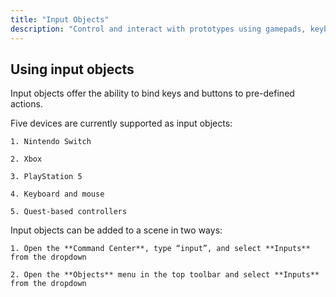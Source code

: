 ```yaml
---
title: "Input Objects"
description: "Control and interact with prototypes using gamepads, keyboards, or XR controllers."
---
```


## Using input objects&#x20;

Input objects offer the ability to bind keys and buttons to pre-defined actions.

<AccordionGroup>
  <Accordion title="Supported input device types" defaultOpen={false}>
    Five devices are currently supported as input objects:

    1. Nintendo Switch

    2. Xbox

    3. PlayStation 5

    4. Keyboard and mouse

    5. Quest-based controllers
  </Accordion>

  <Accordion title="Adding input objects to a scene" defaultOpen={false}>
    Input objects can be added to a scene in two ways:

    1. Open the **Command Center**, type “input”, and select **Inputs** from the dropdown

    2. Open the **Objects** menu in the top toolbar and select **Inputs** from the dropdown
  </Accordion>
</AccordionGroup>